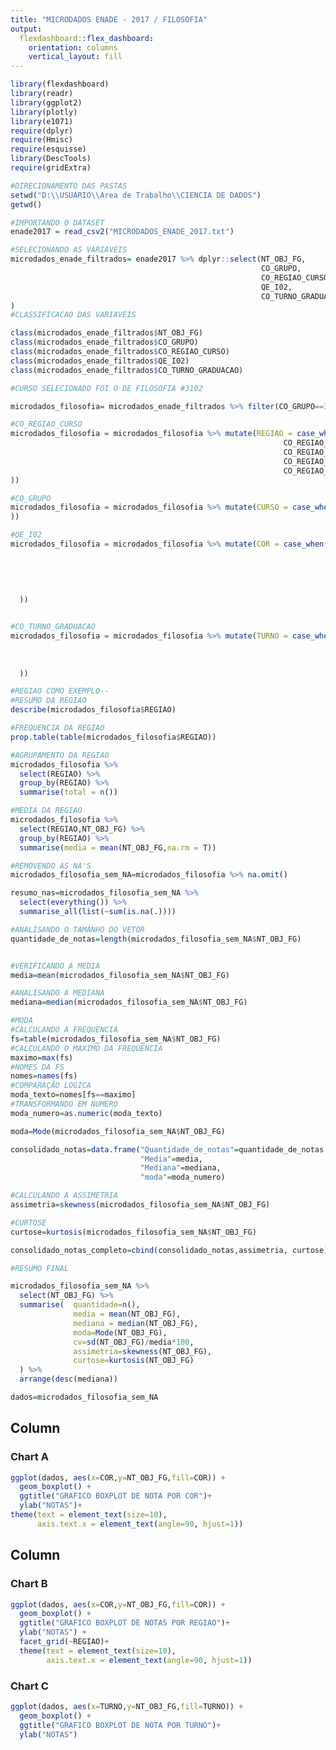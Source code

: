 ---
title: "MICRODADOS ENADE - 2017 / FILOSOFIA"
output: 
  flexdashboard::flex_dashboard:
    orientation: columns
    vertical_layout: fill
---

```{r setup, include=FALSE}
library(flexdashboard)
library(readr)
library(ggplot2)
library(plotly)
library(e1071)
require(dplyr)
require(Hmisc)
require(esquisse)
library(DescTools)
require(gridExtra)

#DIRECIONAMENTO DAS PASTAS
setwd("D:\\USUARIO\\Area de Trabalho\\CIENCIA DE DADOS")
getwd()

#IMPORTANDO O DATASET
enade2017 = read_csv2("MICRODADOS_ENADE_2017.txt") 

#SELECIONANDO AS VARIAVEIS
microdados_enade_filtrados= enade2017 %>% dplyr::select(NT_OBJ_FG, 
                                                        CO_GRUPO, 
                                                        CO_REGIAO_CURSO, 
                                                        QE_I02, 
                                                        CO_TURNO_GRADUACAO
)
#CLASSIFICACAO DAS VARIAVEIS

class(microdados_enade_filtrados$NT_OBJ_FG)
class(microdados_enade_filtrados$CO_GRUPO)
class(microdados_enade_filtrados$CO_REGIAO_CURSO)
class(microdados_enade_filtrados$QE_I02)
class(microdados_enade_filtrados$CO_TURNO_GRADUACAO)

#CURSO SELECIONADO FOI O DE FILOSOFIA #3102

microdados_filosofia= microdados_enade_filtrados %>% filter(CO_GRUPO==3201)

#CO_REGIAO_CURSO
microdados_filosofia = microdados_filosofia %>% mutate(REGIAO = case_when( CO_REGIAO_CURSO == 1 ~ "NORTE",
                                                             CO_REGIAO_CURSO == 2 ~ "NORDESTE",
                                                             CO_REGIAO_CURSO == 3 ~ "SUDESTE",
                                                             CO_REGIAO_CURSO == 4 ~ "SUL",
                                                             CO_REGIAO_CURSO == 5 ~ "CENTRO-OESTE"
)) 

#CO_GRUPO
microdados_filosofia = microdados_filosofia %>% mutate(CURSO = case_when( CO_GRUPO == 3201 ~"FILOSOFIA (BACHARELADO)"
))

#QE_I02
microdados_filosofia = microdados_filosofia %>% mutate(COR = case_when(  QE_I02 == "A" ~ "BRANCA",
                                                                         QE_I02 == "B" ~ "PRETA",
                                                                         QE_I02 == "C" ~ "AMARELA",
                                                                         QE_I02 == "D" ~ "PARDA",
                                                                         QE_I02 == "E" ~ "INDIGENA",
                                                                         QE_I02 == "F" ~ "NAO QUERO DECLARA"
  )) 


#CO_TURNO_GRADUACAO
microdados_filosofia = microdados_filosofia %>% mutate(TURNO = case_when(  CO_TURNO_GRADUACAO == 1 ~ "MATUTINO",
                                                                           CO_TURNO_GRADUACAO == 2 ~ "VESPERTINO",
                                                                           CO_TURNO_GRADUACAO == 3 ~ "INTEGRAL",
                                                                           CO_TURNO_GRADUACAO == 4 ~ "NOTURNO"
  )) 

#REGIAO COMO EXEMPLO--
#RESUMO DA REGIAO
describe(microdados_filosofia$REGIAO)

#FREQUENCIA DA REGIAO
prop.table(table(microdados_filosofia$REGIAO))

#AGRUPAMENTO DA REGIAO
microdados_filosofia %>% 
  select(REGIAO) %>% 
  group_by(REGIAO) %>% 
  summarise(total = n())

#MEDIA DA REGIAO
microdados_filosofia %>% 
  select(REGIAO,NT_OBJ_FG) %>% 
  group_by(REGIAO) %>% 
  summarise(media = mean(NT_OBJ_FG,na.rm = T))

#REMOVENDO AS NA'S
microdados_filosofia_sem_NA=microdados_filosofia %>% na.omit()

resumo_nas=microdados_filosofia_sem_NA %>%
  select(everything()) %>%  
  summarise_all(list(~sum(is.na(.))))

#ANALISANDO O TAMANHO DO VETOR
quantidade_de_notas=length(microdados_filosofia_sem_NA$NT_OBJ_FG)


#VERIFICANDO A MEDIA
media=mean(microdados_filosofia_sem_NA$NT_OBJ_FG)

#ANALISANDO A MEDIANA
mediana=median(microdados_filosofia_sem_NA$NT_OBJ_FG)

#MODA
#CALCULANDO A FREQUENCIA
fs=table(microdados_filosofia_sem_NA$NT_OBJ_FG)
#CALCULANDO O MAXIMO DA FREQUENCIA
maximo=max(fs)
#NOMES DA FS
nomes=names(fs)
#COMPARAÇÃO LOGICA
moda_texto=nomes[fs==maximo]
#TRANSFORMANDO EM NUMERO
moda_numero=as.numeric(moda_texto)

moda=Mode(microdados_filosofia_sem_NA$NT_OBJ_FG)

consolidado_notas=data.frame("Quantidade_de_notas"=quantidade_de_notas,
                             "Media"=media,
                             "Mediana"=mediana,
                             "moda"=moda_numero)

#CALCULANDO A ASSIMETRIA
assimetria=skewness(microdados_filosofia_sem_NA$NT_OBJ_FG)

#CURTOSE
curtose=kurtosis(microdados_filosofia_sem_NA$NT_OBJ_FG)

consolidado_notas_completo=cbind(consolidado_notas,assimetria, curtose)

#RESUMO FINAL

microdados_filosofia_sem_NA %>% 
  select(NT_OBJ_FG) %>% 
  summarise(  quantidade=n(),
              media = mean(NT_OBJ_FG),
              mediana = median(NT_OBJ_FG),
              moda=Mode(NT_OBJ_FG),
              cv=sd(NT_OBJ_FG)/media*100,
              assimetria=skewness(NT_OBJ_FG),
              curtose=kurtosis(NT_OBJ_FG)
  ) %>% 
  arrange(desc(mediana))

dados=microdados_filosofia_sem_NA
```

Column {data-width=650}
-----------------------------------------------------------------------

### Chart A

```{r}
ggplot(dados, aes(x=COR,y=NT_OBJ_FG,fill=COR)) + 
  geom_boxplot() +
  ggtitle("GRAFICO BOXPLOT DE NOTA POR COR")+
  ylab("NOTAS")+
theme(text = element_text(size=10),
      axis.text.x = element_text(angle=90, hjust=1)) 
```

Column {data-width=350}
-----------------------------------------------------------------------

### Chart B

```{r}
ggplot(dados, aes(x=COR,y=NT_OBJ_FG,fill=COR)) + 
  geom_boxplot() +
  ggtitle("GRAFICO BOXPLOT DE NOTAS POR REGIAO")+
  ylab("NOTAS") +
  facet_grid(~REGIAO)+
  theme(text = element_text(size=10),
        axis.text.x = element_text(angle=90, hjust=1)) 
```

### Chart C

```{r}
ggplot(dados, aes(x=TURNO,y=NT_OBJ_FG,fill=TURNO)) + 
  geom_boxplot() +
  ggtitle("GRAFICO BOXPLOT DE NOTA POR TURNO")+
  ylab("NOTAS")
```

